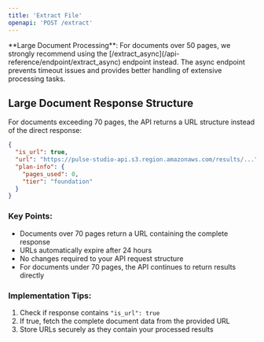 ```yaml
---
title: 'Extract File'
openapi: 'POST /extract'
---
```


<Note type="warning">
  **Large Document Processing**: For documents over 50 pages, we strongly recommend using the [/extract_async](/api-reference/endpoint/extract_async) endpoint instead. The async endpoint prevents timeout issues and provides better handling of extensive processing tasks.
</Note>

## Large Document Response Structure

For documents exceeding 70 pages, the API returns a URL structure instead of the direct response:

```json
{
  "is_url": true,
  "url": "https://pulse-studio-api.s3.region.amazonaws.com/results/...",
  "plan-info": {
    "pages_used": 0,
    "tier": "foundation"
  }
}
```

### Key Points:
- Documents over 70 pages return a URL containing the complete response
- URLs automatically expire after 24 hours
- No changes required to your API request structure
- For documents under 70 pages, the API continues to return results directly

### Implementation Tips:
1. Check if response contains `"is_url": true`
2. If true, fetch the complete document data from the provided URL
3. Store URLs securely as they contain your processed results
